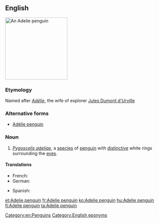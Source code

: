 ==English==
{{wikipedia}}
[[Image:Adelie Penguin.jpg|200px|thumb|right|An Adelie penguin]]
{{wikispecies|Pygoscelis adeliae}}
===Etymology===
Named after ''[[Adélie]]'', the wife of explorer [[w:Jules Dumont d'Urville|Jules Dumont d'Urville]]

===Alternative forms===
* [[Adélie penguin]]

===Noun===
{{en-noun|head=[[Adelie]] [[penguin]]}}

# ''[[Pygoscelis adeliae]]'', a [[species]] of [[penguin]] with [[distinctive]] white rings surrounding the [[eye]]s.

====Translations====
{{trans-top|Pygoscelis adeliae}}
* French: {{t+|fr|manchot Adélie|m}}
* German: {{t+|de|Adeliepinguin|m}}
{{trans-mid}}
* Spanish: {{t|es|pingüino adelia|m}}
{{trans-bottom}}

[[Category:en:Penguins]]
[[Category:English eponyms]]

[[et:Adelie penguin]]
[[fr:Adelie penguin]]
[[ko:Adelie penguin]]
[[hu:Adelie penguin]]
[[fi:Adelie penguin]]
[[ta:Adelie penguin]]